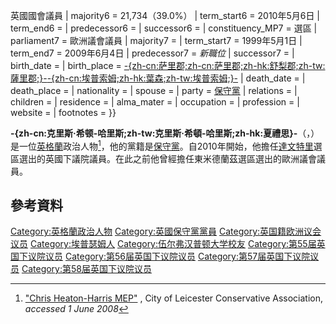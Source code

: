 {{noteTA
|G1 = PoliticiansUK
|G2 = UK Places
|T=zh-cn:克里斯·希顿-哈里斯;zh-tw:克里斯·希頓-哈里斯;zh-hk:夏禮思
|1=zh-cn:退出欧洲联盟;zh-hk:脫離歐盟;zh-tw:脫離歐洲聯盟;
|2=zh-cn:哈里斯;zh-tw:哈里斯;zh-hk:夏禮思
}}
{{Infobox officeholder
| honorific-prefix  = 
| name              = -{zh-cn:克里斯·希顿-哈里斯;zh-tw:克里斯·希頓-哈里斯;zh-hk:夏禮思}-<br><small>{{lang|en|Chris Heaton-Harris}}</small>
| honorific-suffix  = [[國會議員_(英國)|國會議員]]
| image             = Official portrait of Chris Heaton-Harris crop 2.jpg
| office            = {{le|歐洲事務國務大臣|Minister of State for Europe}}<br>[[外交、聯邦及發展事務部|歐洲工作小組副首席談判代表]]
| primeminister     = [[鲍里斯·约翰逊|鲍里斯·约翰逊]]
| term_start        = 2021年12月19日
| term_end          =
| predecessor       = {{le|Wendy Morton}}
| successor         =
| office1           = {{le|運輸事務國務大臣|Minister of State for Transport}}
| primeminister1    = [[鲍里斯·约翰逊|鲍里斯·约翰逊]]
| term_start1       = 2019年7月25日
| term_end1         = 2021年12月19日
| predecessor1      = [[邁克爾·埃利斯|邁克爾·埃利斯]]
| successor1        = {{le|Wendy Morton}}
| office2           = {{le|脫離歐盟部|Department for Exiting the European Union|脫離歐盟事務政務次官}}
| primeminister2    = [[文翠珊|文翠珊]]
| 1blankname2       = [[退出欧洲联盟事务大臣|大臣]]
| 1namedata2        = [[多米尼克·拉布|多米尼克·拉布]]<br>[[史提芬·巴克萊|史提芬·巴克萊]]
| term_start2       = 2018年7月9日
| term_end2         = 2019年4月3日
| predecessor2      = [[史提夫·貝克|史提夫·貝克]]
| successor2        = [[柯維立|柯維立]]
| office3           = {{le|宮廷主計長|Comptroller of the Household}}<br>兼政府黨鞭
| term_start3       = 2018年1月9日<ref name="autogenerated1">{{cite web |url=https://www.gov.uk/government/people/chris-heaton-harris |title=Chris Heaton-Harris MP |publisher=GOV.UK |date= |accessdate=25 November 2018 |archive-date=2020-11-11 |archive-url=https://web.archive.org/web/20201111215159/https://www.gov.uk/government/people/chris-heaton-harris |dead-url=no }}</ref>
| term_end3         = 2018年7月9日
| primeminister3    = [[文翠珊|文翠珊]]
| predecessor3      = [[克里斯多福·平徹|克里斯多福·平徹]]
| successor3        = [[馬克·斯賓塞|馬克·斯賓塞]]
| office4           = {{le|副宮務大臣|Vice-Chamberlain of the Household}}
| term_start4       = 2017年6月15日
| term_end4         = 2018年1月9日
| primeminister4    = [[文翠珊|文翠珊]]
| 1blankname4       = 宮務大臣
| 1namedata4        = {{le|皮爾伯爵|William Peel, 3rd Earl Peel}}
| predecessor4      = [[朱利安·史密斯|朱利安·史密斯]]
| successor4        = [[馬克·斯賓塞|馬克·斯賓塞]]
| office5           = {{le|財政部專員|Lords Commissioners of the Treasury}}<br/>兼[[黨鞭長|政府黨鞭]]
| term_start5       = 2016年7月17日
| term_end5         = 2017年6月15日
| primeminister5    = [[文翠珊|文翠珊]]
| predecessor5      = [[瑪戈特·詹姆斯|瑪戈特·詹姆斯]]
| successor5        = [[邁克·弗里爾|邁克·弗里爾]]
| constituency_MP6  = 下議院[[達文特里_(英國國會選區)|達文特里]]選區
| parliament6       = 國會議員 (英國){{!}}英國國會議員
| majority6         = 21,734（39.0%）
| term_start6       = 2010年5月6日
| term_end6         = 
| predecessor6      = {{le|蒂姆·博斯威爾|Tim Boswell}}
| successor6        = 
| constituency_MP7  = {{le|東密德蘭 (歐洲議會選區)|East Midlands (European Parliament constituency)|東-{zh-hans:米德兰兹;zh-hk:密德蘭;zh-tw:西密德蘭}-}}選區
| parliament7       = 歐洲議會議員
| majority7         = 
| term_start7       = 1999年5月1日
| term_end7         = 2009年6月4日
| predecessor7      = ''新職位''
| successor7        = {{le|愛瑪·麥克拉爾金|Emma McClarkin}}
| birth_date        = {{birth date and age|1967|11|28}}
| birth_place       = {{ENG}}[[薩里郡|-{zh-cn:萨里郡;zh-cn:萨里郡;zh-hk:舒梨郡;zh-tw:薩里郡;}-]][[埃普索姆|-{zh-cn:埃普索姆;zh-hk:葉森;zh-tw:埃普索姆;}-]]
| death_date        =
| death_place       =
| nationality       = {{UK}}
| spouse            =
| party             = [[保守黨_(英國)|保守黨]]
| relations         =
| children          =
| residence         =
| alma_mater        = 
| occupation        =
| profession        =
| website           = {{Official URL}}
| footnotes         =
}}

'''-{zh-cn:克里斯·希顿-哈里斯;zh-tw:克里斯·希頓-哈里斯;zh-hk:夏禮思}-'''（{{lang-en|Chris Heaton-Harris}}，{{bd|1967年|11月28日}}）是一位[[英格蘭|英格蘭]]政治人物<ref>[http://www.leicesterconservatives.com/index.php?sectionid=2&pagenumber=22 "Chris Heaton-Harris MEP"] {{Wayback|url=http://www.leicesterconservatives.com/index.php?sectionid=2&pagenumber=22 |date=20160307002610 }}, City of Leicester Conservative Association, ''accessed 1 June 2008''</ref>，他的黨籍是[[保守黨_(英國)|保守黨]]。自2010年開始，他擔任[[達文特里_(英國國會選區)|達文特里]]選區選出的英國下議院議員。在此之前他曾經擔任東米德蘭茲選區選出的歐洲議會議員。

==參考資料==
{{Reflist}}

{{DEFAULTSORT:Heaton-Harris, Chris}}
[[Category:英格蘭政治人物|Category:英格蘭政治人物]]
[[Category:英國保守黨黨員|Category:英國保守黨黨員]]
[[Category:英国籍欧洲议会议员|Category:英国籍欧洲议会议员]]
[[Category:埃普瑟姆人|Category:埃普瑟姆人]]
[[Category:伍尔弗汉普顿大学校友|Category:伍尔弗汉普顿大学校友]]
[[Category:第55届英国下议院议员|Category:第55届英国下议院议员]]
[[Category:第56届英国下议院议员|Category:第56届英国下议院议员]]
[[Category:第57届英国下议院议员|Category:第57届英国下议院议员]]
[[Category:第58届英国下议院议员|Category:第58届英国下议院议员]]